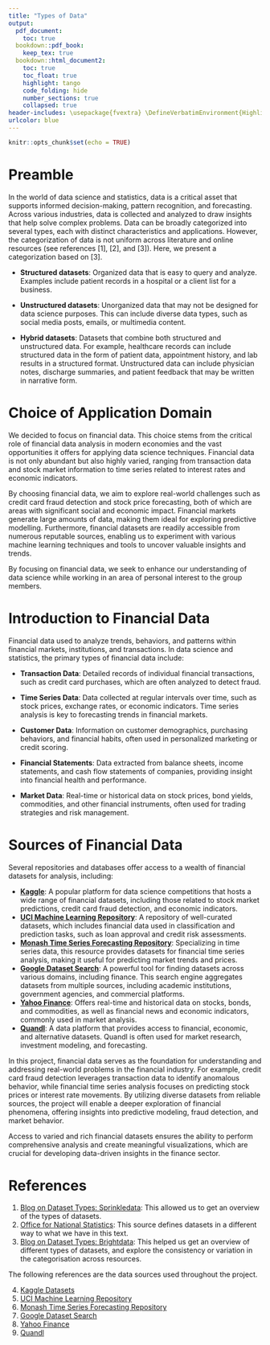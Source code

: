 ```yaml
---
title: "Types of Data"
output:
  pdf_document:
    toc: true
  bookdown::pdf_book:
    keep_tex: true
  bookdown::html_document2:
    toc: true
    toc_float: true
    highlight: tango
    code_folding: hide
    number_sections: true
    collapsed: true
header-includes: \usepackage{fvextra} \DefineVerbatimEnvironment{Highlighting}{Verbatim}{breaklines,commandchars=\\\{\}}
urlcolor: blue
---
```



```r
knitr::opts_chunk$set(echo = TRUE)
```

# Preamble

In the world of data science and statistics, data is a critical asset that supports informed decision-making, pattern recognition, and forecasting. Across various industries, data is collected and analyzed to draw insights that help solve complex problems. Data can be broadly categorized into several types, each with distinct characteristics and applications. However, the categorization of data is not uniform across literature and online resources (see references [1], [2], and [3]). Here, we present a categorization based on [3].

- **Structured datasets**: Organized data that is easy to query and analyze. Examples include patient records in a hospital or a client list for a business.

- **Unstructured datasets**: Unorganized data that may not be designed for data science purposes. This can include diverse data types, such as social media posts, emails, or multimedia content.

- **Hybrid datasets**: Datasets that combine both structured and unstructured data. For example, healthcare records can include structured data in the form of patient data, appointment history, and lab results in a structured format. Unstructured data can include physician notes, discharge summaries, and patient feedback that may be written in narrative form.

# Choice of Application Domain

We decided to focus on financial data. This choice stems from the critical role of financial data analysis in modern economies and the vast opportunities it offers for applying data science techniques. Financial data is not only abundant but also highly varied, ranging from transaction data and stock market information to time series related to interest rates and economic indicators. 

By choosing financial data, we aim to explore real-world challenges such as credit card fraud detection and stock price forecasting, both of which are areas with significant social and economic impact. Financial markets generate large amounts of data, making them ideal for exploring predictive modelling. Furthermore, financial datasets are readily accessible from numerous reputable sources, enabling us to experiment with various machine learning techniques and tools to uncover valuable insights and trends.

By focusing on financial data, we seek to enhance our understanding of data science while working in an area of personal interest to the group members.


# Introduction to Financial Data

Financial data used to analyze trends, behaviors, and patterns within financial markets, institutions, and transactions. In data science and statistics, the primary types of financial data include:

- **Transaction Data**: Detailed records of individual financial transactions, such as credit card purchases, which are often analyzed to detect fraud.

- **Time Series Data**: Data collected at regular intervals over time, such as stock prices, exchange rates, or economic indicators. Time series analysis is key to forecasting trends in financial markets.

- **Customer Data**: Information on customer demographics, purchasing behaviors, and financial habits, often used in personalized marketing or credit scoring.

- **Financial Statements**: Data extracted from balance sheets, income statements, and cash flow statements of companies, providing insight into financial health and performance.

- **Market Data**: Real-time or historical data on stock prices, bond yields, commodities, and other financial instruments, often used for trading strategies and risk management.

# Sources of Financial Data

Several repositories and databases offer access to a wealth of financial datasets for analysis, including:

- **[Kaggle](https://www.kaggle.com/datasets)**: A popular platform for data science competitions that hosts a wide range of financial datasets, including those related to stock market predictions, credit card fraud detection, and economic indicators.
- **[UCI Machine Learning Repository](https://archive.ics.uci.edu/ml/index.php)**: A repository of well-curated datasets, which includes financial data used in classification and prediction tasks, such as loan approval and credit risk assessments.
- **[Monash Time Series Forecasting Repository](https://forecastingdata.org/)**: Specializing in time series data, this resource provides datasets for financial time series analysis, making it useful for predicting market trends and prices.
- **[Google Dataset Search](https://datasetsearch.research.google.com/)**: A powerful tool for finding datasets across various domains, including finance. This search engine aggregates datasets from multiple sources, including academic institutions, government agencies, and commercial platforms.
- **[Yahoo Finance](https://finance.yahoo.com/)**: Offers real-time and historical data on stocks, bonds, and commodities, as well as financial news and economic indicators, commonly used in market analysis.
- **[Quandl](https://www.quandl.com/)**: A data platform that provides access to financial, economic, and alternative datasets. Quandl is often used for market research, investment modeling, and forecasting.

In this project, financial data serves as the foundation for understanding and addressing real-world problems in the financial industry. For example, credit card fraud detection leverages transaction data to identify anomalous behavior, while financial time series analysis focuses on predicting stock prices or interest rate movements. By utilizing diverse datasets from reliable sources, the project will enable a deeper exploration of financial phenomena, offering insights into predictive modeling, fraud detection, and market behavior.

Access to varied and rich financial datasets ensures the ability to perform comprehensive analysis and create meaningful visualizations, which are crucial for developing data-driven insights in the finance sector.

# References

1. [Blog on Dataset Types: Sprinkledata](https://www.sprinkledata.com/blogs/what-is-a-dataset-types-examples-and-the-techniques-involved): This allowed us to get an overview of the types of datasets.
2. [Office for National Statistics](https://service-manual.ons.gov.uk/content/content-types/datasets): This source defines datasets in a different way to what we have in this text.
3. [Blog on Dataset Types: Brightdata](https://brightdata.com/blog/web-data/what-is-a-dataset): This helped us get an overview of different types of datasets, and explore the consistency or variation in the categorisation across resources.

The following references are the data sources used throughout the project.

4. [Kaggle Datasets](https://www.kaggle.com/datasets)
5. [UCI Machine Learning Repository](https://archive.ics.uci.edu/ml/index.php)
6. [Monash Time Series Forecasting Repository](https://forecastingdata.org/)
7. [Google Dataset Search](https://datasetsearch.research.google.com/)
8. [Yahoo Finance](https://finance.yahoo.com/)
9. [Quandl](https://www.quandl.com/)

